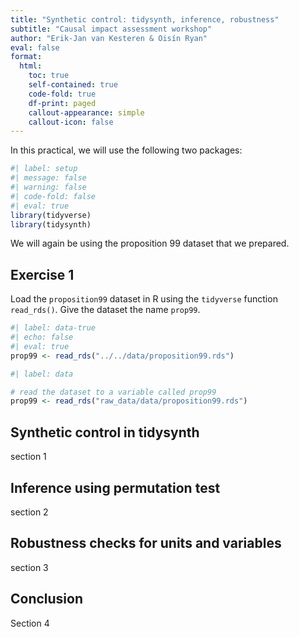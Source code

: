 ```yaml
---
title: "Synthetic control: tidysynth, inference, robustness"
subtitle: "Causal impact assessment workshop"
author: "Erik-Jan van Kesteren & Oisín Ryan"
eval: false
format: 
  html:
    toc: true
    self-contained: true
    code-fold: true
    df-print: paged
    callout-appearance: simple
    callout-icon: false
---
```


In this practical, we will use the following two packages:

```r
#| label: setup
#| message: false
#| warning: false
#| code-fold: false
#| eval: true
library(tidyverse)
library(tidysynth)
```

We will again be using the proposition 99 dataset that we prepared.

::: {.callout-note}
## Exercise 1
Load the `proposition99` dataset in R using the `tidyverse` function `read_rds()`. Give the dataset the name `prop99`. 

```r
#| label: data-true
#| echo: false
#| eval: true
prop99 <- read_rds("../../data/proposition99.rds")
```

```r
#| label: data

# read the dataset to a variable called prop99
prop99 <- read_rds("raw_data/data/proposition99.rds")
```
:::

## Synthetic control in tidysynth

section 1

## Inference using permutation test

section 2

## Robustness checks for units and variables

section 3

## Conclusion

Section 4